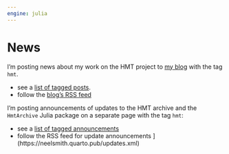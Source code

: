 ```yaml
---
engine: julia
---
```


# News

I’m posting news about my work on the HMT project to [my blog](https://neelsmith.quarto.pub/posts.html) with the tag `hmt`.

- see a [list of tagged posts](https://neelsmith.quarto.pub/posts.html#category=hmt).
- follow the [blog's RSS feed <i class="bi bi-rss"></i>](https://neelsmith.quarto.pub/updates.xml)


I'm posting announcements of updates to the HMT archive and the `HmtArchive` Julia package on a separate page with the tag `hmt`:

- see a [list of tagged announcements](https://neelsmith.quarto.pub/updates.html#category=iiif)
- follow the RSS feed for update announcements <i class="bi bi-rss"></i>](https://neelsmith.quarto.pub/updates.xml)
